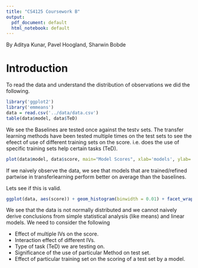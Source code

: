 ```yaml
---
title: "CS4125 Coursework B"
output:
  pdf_document: default
  html_notebook: default
---
```

By Aditya Kunar,  Pavel Hoogland,  Sharwin Bobde


# Introduction

To read the data and understand the distribution of observations we did the following.
```r
library('ggplot2')
library('emmeans')
data = read.csv('../data/data.csv')
table(data$model, data$TeD)
```

We see the Baselines are tested once against the testv sets. The transfer learning methods have been tested multiple times on the test sets to see the efeect of use of different training sets on the score. i.e. does the use of specific training sets help certain tasks (TeD).


```r
plot(data$model, data$score, main="Model Scores", xlab='models', ylab='score')
```
 If we naively observe the data, we see that models that are trained/refined partwise in transferlearning perform better on average than the baselines. 

Lets see if this is valid.
```r
ggplot(data, aes(score)) + geom_histogram(binwidth = 0.01) + facet_wrap(~model)
```
We see that the data is not normally distributed and we cannot naively derive conclusions from simple statistical analysis (like means) and linear models.
We need to consider the following

- Effect of multiple IVs on the score.
- Interaction effect of different IVs.
- Type of task (TeD) we are testing on.
- Significance of the use of particular Method on test set.
- Effect of particular training set on the scoring of a test set by a model.


